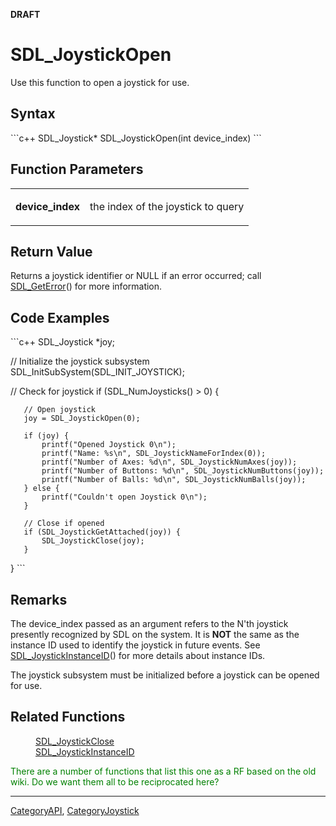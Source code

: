<!-- pragma section-numbers off -->
<!-- pragma disable-camelcase -->
'''DRAFT'''

= SDL_JoystickOpen =
Use this function to open a joystick for use.


== Syntax ==
```c++
SDL_Joystick* SDL_JoystickOpen(int device_index)
```

== Function Parameters ==
{|
|'''device_index'''
|the index of the joystick to query
|}

== Return Value ==
Returns a joystick identifier or NULL if an error occurred; call [[SDL_GetError]]() for more information.

== Code Examples ==
```c++
SDL_Joystick *joy;

// Initialize the joystick subsystem
SDL_InitSubSystem(SDL_INIT_JOYSTICK);

// Check for joystick
if (SDL_NumJoysticks() > 0) {
    // Open joystick
    joy = SDL_JoystickOpen(0);

    if (joy) {
        printf("Opened Joystick 0\n");
        printf("Name: %s\n", SDL_JoystickNameForIndex(0));
        printf("Number of Axes: %d\n", SDL_JoystickNumAxes(joy));
        printf("Number of Buttons: %d\n", SDL_JoystickNumButtons(joy));
        printf("Number of Balls: %d\n", SDL_JoystickNumBalls(joy));
    } else {
        printf("Couldn't open Joystick 0\n");
    }

    // Close if opened
    if (SDL_JoystickGetAttached(joy)) {
        SDL_JoystickClose(joy);
    }
}
```

== Remarks ==
The device_index passed as an argument refers to the N'th joystick presently recognized by SDL on the system.  It is '''NOT''' the same as the instance ID used to identify the joystick in future events.  See [[SDL_JoystickInstanceID]]() for more details about instance IDs.

The joystick subsystem must be initialized before a joystick can be opened for use.

== Related Functions ==
:[[SDL_JoystickClose]]
:[[SDL_JoystickInstanceID]]

<span style="color: green;">There are a number of functions that list this one as a RF based on the old wiki. Do we want them all to be reciprocated here?</span>

----
[[CategoryAPI]], [[CategoryJoystick]]
